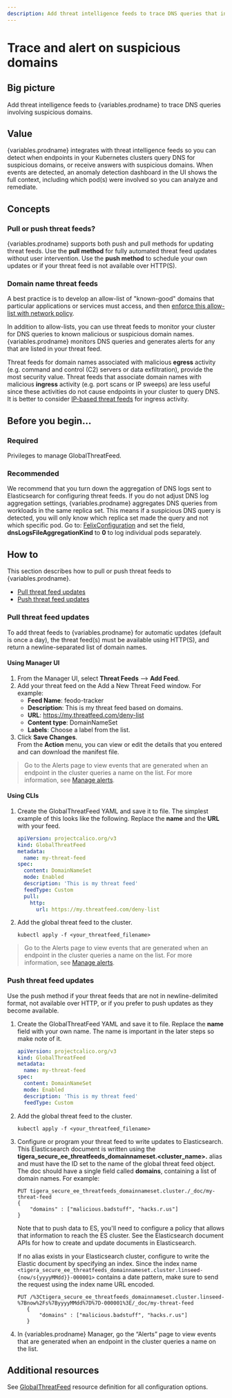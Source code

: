 ```yaml
---
description: Add threat intelligence feeds to trace DNS queries that involve suspicious domains.
---
```



# Trace and alert on suspicious domains

## Big picture

Add threat intelligence feeds to {variables.prodname} to trace DNS queries involving suspicious domains.

## Value

{variables.prodname} integrates with threat intelligence feeds so you can detect when endpoints in your Kubernetes clusters query DNS for suspicious domains, or receive answers with suspicious domains. When events are detected, an anomaly detection dashboard in the UI shows the full context, including which pod(s) were involved so you can analyze and remediate.

## Concepts

### Pull or push threat feeds?

{variables.prodname} supports both push and pull methods for updating threat feeds. Use the **pull method** for fully automated threat feed updates without user intervention. Use the **push method** to schedule your own updates or if your threat feed is not available over HTTP(S).

### Domain name threat feeds

A best practice is to develop an allow-list of "known-good" domains that particular applications or services must access, and then [enforce this allow-list with network policy](../network-policy/domain-based-policy.mdx).

In addition to allow-lists, you can use threat feeds to monitor your cluster for DNS queries to known malicious or suspicious domain names. {variables.prodname} monitors DNS queries and generates alerts for any that are listed in your threat feed.

Threat feeds for domain names associated with malicious **egress** activity (e.g. command and control (C2) servers or data exfiltration), provide the most security value. Threat feeds that associate domain names with malicious **ingress** activity (e.g. port scans or IP sweeps) are less useful since these activities do not cause endpoints in your cluster to query DNS. It is better to consider [IP-based threat feeds](suspicious-ips.mdx) for ingress activity.

## Before you begin...

### Required

Privileges to manage GlobalThreatFeed.

### Recommended

We recommend that you turn down the aggregation of DNS logs sent to Elasticsearch for configuring threat feeds. If you do not adjust DNS log aggregation settings, {variables.prodname} aggregates DNS queries from workloads in the same replica set. This means if a suspicious DNS query is detected, you will only know which replica set made the query and not which specific pod. Go to: [FelixConfiguration](../reference/resources/felixconfig.mdx) and set the field, **dnsLogsFileAggregationKind** to **0** to log individual pods separately.

## How to

This section describes how to pull or push threat feeds to {variables.prodname}.

- [Pull threat feed updates](#pull-threat-feed-updates)
- [Push threat feed updates](#push-threat-feed-updates)

### Pull threat feed updates

To add threat feeds to {variables.prodname} for automatic updates (default is once a day), the threat feed(s) must be available using HTTP(S), and return a newline-separated list of domain names.

#### Using Manager UI

1. From the Manager UI, select **Threat Feeds** --> **Add Feed**.
2. Add your threat feed on the Add a New Threat Feed window. For example:
   - **Feed Name**: feodo-tracker
   - **Description**: This is my threat feed based on domains.
   - **URL**: https://my.threatfeed.com/deny-list
   - **Content type**: DomainNameSet
   - **Labels**: Choose a label from the list.
3. Click **Save Changes**.
   <br />
   From the **Action** menu, you can view or edit the details that you entered and can download the manifest file.

> Go to the Alerts page to view events that are generated when an endpoint in the cluster queries a name on the list. For more information, see [Manage alerts](../visibility/alerts.mdx).

#### Using CLIs

1. Create the GlobalThreatFeed YAML and save it to file.
   The simplest example of this looks like the following. Replace the **name** and the **URL** with your feed.

   ```yaml
   apiVersion: projectcalico.org/v3
   kind: GlobalThreatFeed
   metadata:
     name: my-threat-feed
   spec:
     content: DomainNameSet
     mode: Enabled
     description: 'This is my threat feed'
     feedType: Custom
     pull:
       http:
         url: https://my.threatfeed.com/deny-list
   ```

2. Add the global threat feed to the cluster.

   ```shell
   kubectl apply -f <your_threatfeed_filename>
   ```

> Go to the Alerts page to view events that are generated when an endpoint in the cluster queries a name on the list. For more information, see [Manage alerts](../visibility/alerts.mdx).

### Push threat feed updates

Use the push method if your threat feeds that are not in newline-delimited format, not available over HTTP, or if you prefer to push updates as they become available.

1. Create the GlobalThreatFeed YAML and save it to file.
   Replace the **name** field with your own name. The name is important in the later steps so make note of it.

   ```yaml
   apiVersion: projectcalico.org/v3
   kind: GlobalThreatFeed
   metadata:
     name: my-threat-feed
   spec:
     content: DomainNameSet
     mode: Enabled
     description: 'This is my threat feed'
     feedType: Custom
   ```

2. Add the global threat feed to the cluster.

   ```shell
   kubectl apply -f <your_threatfeed_filename>
   ```

3. Configure or program your threat feed to write updates to Elasticsearch. This Elasticsearch document is written using the **tigera_secure_ee_threatfeeds_domainnameset.\<cluster_name\>.** alias and must have the ID set to the name of the global threat feed object. The doc should have a single field called **domains**, containing a list of domain names. For example:

   ```
   PUT tigera_secure_ee_threatfeeds_domainnameset.cluster./_doc/my-threat-feed
   {
       "domains" : ["malicious.badstuff", "hacks.r.us"]
   }
   ```

   Note that to push data to ES, you'll need to configure a policy that allows that information to reach the ES cluster.
   See the Elasticsearch document APIs for how to create and update documents in Elasticsearch.

   If no alias exists in your Elasticsearch cluster, configure to write the Elastic document by specifying an index.
   Since the index name `<tigera_secure_ee_threatfeeds_domainnameset.cluster.linseed-{now/s{yyyyMMdd}}-000001>` contains a date pattern, make sure to send the request using the index name URL encoded.

   ```
   PUT /%3Ctigera_secure_ee_threatfeeds_domainnameset.cluster.linseed-%7Bnow%2Fs%7ByyyyMMdd%7D%7D-000001%3E/_doc/my-threat-feed
      {
          "domains" : ["malicious.badstuff", "hacks.r.us"]
      }
   ```

4. In {variables.prodname} Manager, go the “Alerts” page to view events that are generated when an endpoint in the cluster queries a name on the list.

## Additional resources

See [GlobalThreatFeed](../reference/resources/globalthreatfeed.mdx) resource definition for all configuration options.
